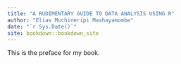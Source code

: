 ```yaml
--- 
title: "A RUDIMENTARY GUIDE TO DATA ANALYSIS USING R"
author: "Elias Muchineripi Mashayamombe"
date: "`r Sys.Date()`"
site: bookdown::bookdown_site
---
```


\preface

This is the preface for my book.

